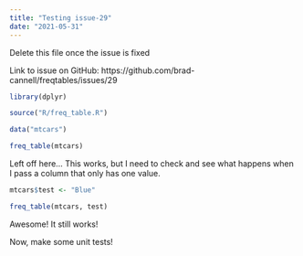 ```yaml
---
title: "Testing issue-29"
date: "2021-05-31"
---
```


Delete this file once the issue is fixed

Link to issue on GitHub: https://github.com/brad-cannell/freqtables/issues/29

```r
library(dplyr)
```

```r
source("R/freq_table.R")
```

```r
data("mtcars")
```

```r
freq_table(mtcars)
```
 
 Left off here... This works, but I need to check and see what happens when I pass a column that only has one value. 
 
```r
mtcars$test <- "Blue"
```
 
```r
freq_table(mtcars, test)
```

Awesome! It still works!

Now, make some unit tests! 
